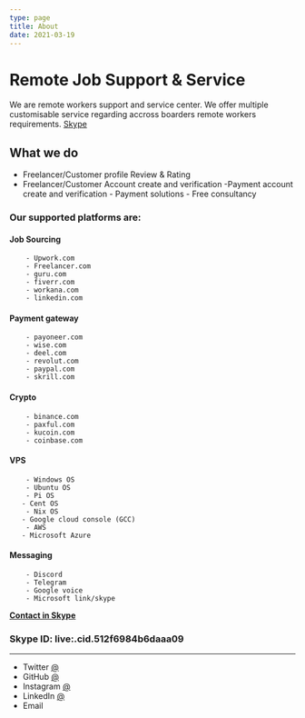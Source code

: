 ```yaml
---
type: page
title: About
date: 2021-03-19
---
```


# Remote Job Support & Service

We are remote workers support and service center. We offer multiple customisable service regarding accross boarders remote workers requirements.  [Skype]([https://m.bdmeter.info](https://skype.me/live:.cid.512f6984b6daaa09)) 


## What we do

   - Freelancer/Customer profile Review & Rating 
   - Freelancer/Customer  Account create and verification 
    -Payment account create and verification
    - Payment solutions
    - Free consultancy 


### Our supported platforms are: 

#### Job Sourcing
        - Upwork.com
        - Freelancer.com
        - guru.com
        - fiverr.com
        - workana.com
        - linkedin.com
#### Payment gateway
        - payoneer.com
        - wise.com
        - deel.com
        - revolut.com
        - paypal.com
        - skrill.com
#### Crypto
        - binance.com
        - paxful.com
        - kucoin.com
        - coinbase.com
#### VPS
        - Windows OS
        - Ubuntu OS
        - Pi OS
       - Cent OS
        - Nix OS
       - Google cloud console (GCC)
        - AWS
       - Microsoft Azure
#### Messaging
        - Discord
        - Telegram
        - Google voice
        - Microsoft link/skype




[**Contact in Skype**](https://skype.me/live:.cid.512f6984b6daaa09) 
### Skype ID: live:.cid.512f6984b6daaa09

---

- Twitter [@](https://twitter.com/)
- GitHub [@](https://github.com/)
- Instagram [@](https://instagram.com/)
- LinkedIn [@](https://www.linkedin.com/in//)
- Email 
